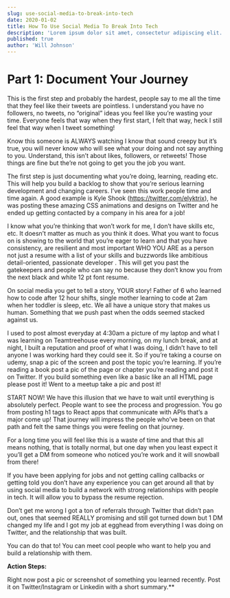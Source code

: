 ```yaml
---
slug: use-social-media-to-break-into-tech
date: 2020-01-02
title: How To Use Social Media To Break Into Tech
description: 'Lorem ipsum dolor sit amet, consectetur adipiscing elit. Sed molestie leo ut sodales porta. Vivamus pharetra risus ac fermentum faucibus. Nam in sodales ex.'
published: true
author: 'Will Johnson'
---
```



# Part 1: Document Your Journey

This is the first step and probably the hardest, people say to me all the time that they feel like their tweets are pointless. I understand you have no followers, no tweets, no “original” ideas you feel like you’re wasting your time. Everyone feels that way when they first start, I felt that way, heck I still feel that way when I tweet something!

Know this someone is ALWAYS watching I know that sound creepy but it’s true, you will never know who will see what your doing and not say anything to you. Understand, this isn’t about likes, followers, or retweets! Those things are fine but the’re not going to get you the job you want. 

The first step is just documenting what you’re doing, learning, reading etc. This will help you build a backlog to show that you’re serious learning development and changing careers. I’ve seen this work people time and time again. A good example is Kyle Shook (https://twitter.com/elyktrix), he was posting these amazing CSS animations and designs on Twitter and he ended up getting contacted by a company in his area for a job!

I know what you’re thinking that won’t work for me, I don’t have skills etc, etc. It doesn’t matter as much as you think it does. What you want to focus on is showing to the world that you’re eager to learn and that you have consistency, are resilient and most important WHO YOU ARE as a person not just a resume with a list of your skills and buzzwords like ambitious detail-oriented, passionate developer . This will get you past the gatekeepers and people who can say no because they don’t know you from the next black and white 12 pt font resume. 

On social media you get to tell a story, YOUR story! Father of 6 who learned how to code after 12 hour shifts, single mother learning to code at 2am when her toddler is sleep, etc. We all have a unique story that makes us human. Something that we push past when the odds seemed stacked against us. 

I used to post almost everyday at 4:30am a picture of my laptop and what I was learning on Teamtreehouse every morning, on my lunch break, and at night, I built a reputation and proof of what I was doing, I didn’t have to tell anyone I was working hard they could see it. So if you’re taking a course on udemy, snap a pic of the screen and post the topic you’re learning. If you’re reading a book post a pic of the page or chapter you’re reading and post it on Twitter. If you build something even like a basic like an all HTML page please post it! Went to a meetup take a pic and post it!

START NOW! We have this illusion that we have to wait until everything is absolutely perfect. People want to see the process and progression. You go from posting h1 tags to React apps that communicate with APIs that’s a major come up! That journey will impress the people who’ve been on that path and felt the same things you were feeling on that journey. 

For a long time you will feel like this is a waste of time and that this all means nothing, that is totally normal, but one day when you least expect it you’ll get a DM from someone who noticed you’re work and it will snowball from there!

If you have been applying for jobs and not getting calling callbacks or getting told you don’t have any experience you can get around all that by using social media to build a network with strong relationships with people in tech. It will allow you to bypass the resume rejection.

Don’t get me wrong I got a ton of referrals through Twitter that didn’t pan out, ones that seemed REALLY promising and still got turned down but 1 DM changed my life and I got my job at egghead from everything I was doing on Twitter, and the relationship that was built.

You can do that to! You can meet cool people who want to help you and build a relationship with them.

__Action Steps:__

Right now post a pic or screenshot of something you learned recently.
Post it on Twitter/Instagram or Linkedin with a short summary.**

